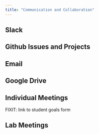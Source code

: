 ```yaml
---
title: "Communication and Collaboration"
---
```


## Slack


## Github Issues and Projects

## Email

## Google Drive

## Individual Meetings

FIXIT: link to student goals form

## Lab Meetings
